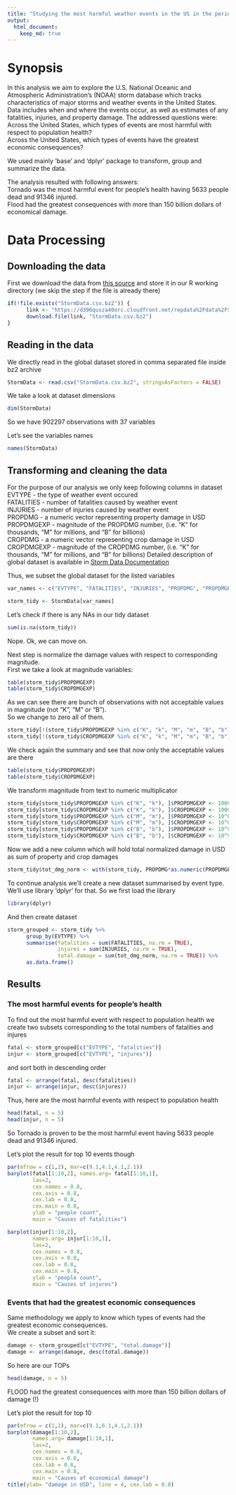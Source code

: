 ```yaml
---
title: "Studying the most harmful weather events in the US in the period from 1950 to 2011"
output: 
  html_document:
    keep_md: true
---
```


# Synopsis

In this analysis we aim to explore the U.S. National Oceanic and Atmospheric Administration's (NOAA) storm database which tracks characteristics of major storms and weather events in the United States. Data includes when and where the events occur, as well as estimates of any fatalities, injuries, and property damage.
The addressed questions were:  
Across the United States, which types of events are most harmful with respect to population health?  
Across the United States, which types of events have the greatest economic consequences?  

We used mainly 'base' and 'dplyr' package to transform, group and summarize the data.  

The analysis resulted with following answers:  
Tornado was the most harmful event for people's health having 5633 people dead and 91346 injured.  
Flood had the greatest consequences with more than 150 billion dollars of economical damage.  

# Data Processing 

## Downloading the data
First we download the data from [this source](https://d396qusza40orc.cloudfront.net/repdata%2Fdata%2FStormData.csv.bz2) and store it in our R working directory (we skip the step if the file is already there)
```r
if(!file.exists("StormData.csv.bz2")) {
      link <- "https://d396qusza40orc.cloudfront.net/repdata%2Fdata%2FStormData.csv.bz2"
      download.file(link, "StormData.csv.bz2")
}
```

## Reading in the data

We directly read in the global dataset stored in comma separated file inside bz2 archive
```r
StormData <- read.csv("StormData.csv.bz2", stringsAsFactors = FALSE)
```

We take a look at dataset dimensions
```r
dim(StormData)
```
So we have 902297 observations with 37 variables

Let's see the variables names
```r
names(StormData)
```

## Transforming and cleaning the data

For the purpose of our analysis we only keep following columns in dataset  
EVTYPE - the type of weather event occured  
FATALITIES - number of fatalities caused by weather event  
INJURIES - number of injuries caused by weather event  
PROPDMG - a numeric vector representing property damage in USD  
PROPDMGEXP -  magnitude of the PROPDMG number, (i.e. “K” for thousands, “M” for millions, and “B” for billions)   
CROPDMG - a numeric vector representing crop damage in USD
CROPDMGEXP - magnitude of the CROPDMG number, (i.e. “K” for thousands, “M” for millions, and “B” for billions)
Detailed description of global dataset is available in [Storm Data Documentation](https://d396qusza40orc.cloudfront.net/repdata%2Fpeer2_doc%2Fpd01016005curr.pdf)

Thus, we subset the global dataset for the listed variables
```r
var_names <- c("EVTYPE", "FATALITIES", "INJURIES", "PROPDMG", "PROPDMGEXP", "CROPDMG", "CROPDMGEXP")

storm_tidy <- StormData[var_names]
```

Let's check if there is any NAs in our tidy dataset
```r
sum(is.na(storm_tidy))
```
Nope. Ok, we can move on.

Next step is normalize the damage values with respect to corresponding magnitude.  
First we take a look at magnitude variables:  
``` r
table(storm_tidy$PROPDMGEXP)
table(storm_tidy$CROPDMGEXP)
```

As we can see there are bunch of observations with not acceptable values in magnitude (not "K", "M" or "B").    
So we change to zero all of them.
``` r
storm_tidy[!(storm_tidy$PROPDMGEXP %in% c("K", "k", "M", "m", "B", "b")), ]$PROPDMGEXP <- 0
storm_tidy[!(storm_tidy$CROPDMGEXP %in% c("K", "k", "M", "m", "B", "b")), ]$CROPDMGEXP <- 0
```

We check again the summary and see that now only the acceptable values are there
``` r
table(storm_tidy$PROPDMGEXP)
table(storm_tidy$CROPDMGEXP)
```

We transform magnitude from text to numeric multiplicator
``` r
storm_tidy[storm_tidy$PROPDMGEXP %in% c("K", "k"), ]$PROPDMGEXP <- 1000
storm_tidy[storm_tidy$CROPDMGEXP %in% c("K", "k"), ]$CROPDMGEXP <- 1000
storm_tidy[storm_tidy$PROPDMGEXP %in% c("M", "m"), ]$PROPDMGEXP <- 10^6
storm_tidy[storm_tidy$CROPDMGEXP %in% c("M", "m"), ]$CROPDMGEXP <- 10^6
storm_tidy[storm_tidy$PROPDMGEXP %in% c("B", "b"), ]$PROPDMGEXP <- 10^9
storm_tidy[storm_tidy$CROPDMGEXP %in% c("B", "b"), ]$CROPDMGEXP <- 10^9
```

Now we add a new column which will hold total normalized damage in USD as sum of property and crop damages
```r
storm_tidy$tot_dmg_norm <- with(storm_tidy, PROPDMG*as.numeric(PROPDMGEXP) + CROPDMG*as.numeric(CROPDMGEXP))
```

To continue analysis we'll create a new dataset summarised by event type.  
We'll use library 'dplyr' for that. So we first load the library
```r
library(dplyr)
```

And then create dataset
```r
storm_grouped <- storm_tidy %>%
      group_by(EVTYPE) %>% 
      summarise(fatalities = sum(FATALITIES, na.rm = TRUE),
                injures = sum(INJURIES, na.rm = TRUE),
                total.damage = sum(tot_dmg_norm, na.rm = TRUE)) %>% 
      as.data.frame()
```


## Results

### The most harmful events for people's health
To find out the most harmful event with respect to population health we create two subsets corresponding to the total numbers of fatalities and injures
```r
fatal <- storm_grouped[c("EVTYPE", "fatalities")]
injur <- storm_grouped[c("EVTYPE", "injures")]
```

and sort both in descending order
``` r
fatal <- arrange(fatal, desc(fatalities))
injur <- arrange(injur, desc(injures))
```

Thus, here are the most harmful events with respect to population health
``` r
head(fatal, n = 5)
head(injur, n = 5)
```
So Tornado is proven to be the most harmful event having 5633 people dead and 91346 injured.

Let's plot the result for top 10 events though
``` r
par(mfrow = c(1,2), mar=c(9.1,4.1,4.1,2.1))
barplot(fatal[1:10,2], names.arg= fatal[1:10,1], 
        las=2, 
        cex.names = 0.8, 
        cex.axis = 0.8,
        cex.lab = 0.8,
        cex.main = 0.8,
        ylab = "people count",
        main = "Causes of fatalities")

barplot(injur[1:10,2], 
        names.arg= injur[1:10,1], 
        las=2, 
        cex.names = 0.8, 
        cex.axis = 0.8,
        cex.lab = 0.8,
        cex.main = 0.8,
        ylab = "people count",
        main = "Causes of injures")
```

### Events that had the greatest economic consequences

Same methodology we apply to know which types of events had the greatest economic consequences.  
We create a subset and sort it:
``` r
damage <- storm_grouped[c("EVTYPE", "total.damage")]
damage <- arrange(damage, desc(total.damage))
```


So here are our TOPs
``` r
head(damage, n = 5)
```
FLOOD had the greatest consequences with more than 150 billion dollars of damage (!)

Let's plot the result for top 10
``` r
par(mfrow = c(1,1), mar=c(9.1,6.1,4.1,2.1))
barplot(damage[1:10,2], 
        names.arg= damage[1:10,1], 
        las=2, 
        cex.names = 0.8, 
        cex.axis = 0.8,
        cex.lab = 0.8,
        cex.main = 0.8,
        main = "Causes of economical damage")
title(ylab= "damage in USD", line = 4, cex.lab = 0.8)
```





